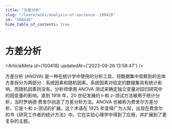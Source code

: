 ```yaml
---
title: "方差分析"
slug: "/learn/wiki/analysis-of-variance--100418"
id: "100418"
hide_table_of_contents: true
---
```



# 方差分析

<ArticleMeta id={100418} updatedAt={'2023-09-26 13:58:47'} />
<div className='border-solid border-b border-t-0 my-4 border-[var(--ifm-color-gray-300)]' />

方差分析 (ANOVA) 是一种在统计学中使用的分析工具，将数据集中观察到的总体方差拆分为两部分：系统因素和随机因素。系统因素对给定的数据集具有统计影响，而随机因素则没有。分析师使用 ANOVA 测试来确定独立变量对回归研究中的因变量的影响。直到 1918 年，20 世纪发展的 t-和 z-测试方法被用于统计分析，当时罗纳德·费舍尔创造了方差分析方法。ANOVA 也被称为费舍尔方差分析，它是 t-和 z-测试的扩展。这个术语在 1925 年变得广为人知，出现在费舍尔的书《研究工作者的统计方法》中。它在实验心理学中得到了应用，并扩展到了更复杂的主题。
